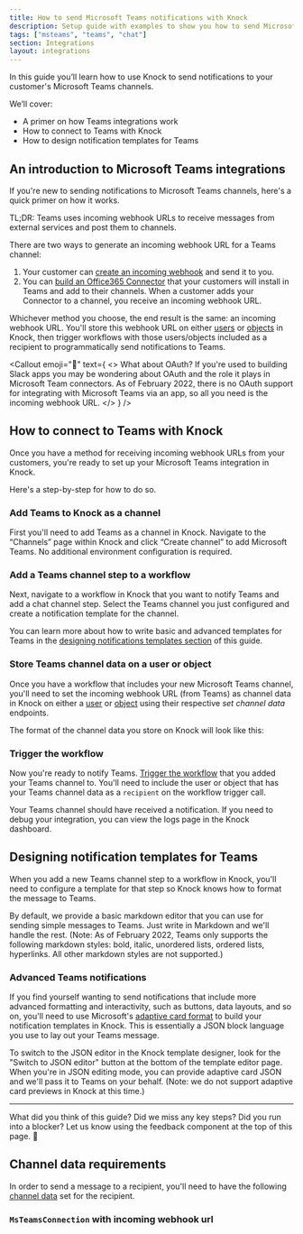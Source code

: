 ```yaml
---
title: How to send Microsoft Teams notifications with Knock
description: Setup guide with examples to show you how to send Microsoft Teams notifications with Knock.
tags: ["msteams", "teams", "chat"]
section: Integrations
layout: integrations
---
```



In this guide you’ll learn how to use Knock to send notifications to your customer's Microsoft Teams channels.

We’ll cover:

- A primer on how Teams integrations work
- How to connect to Teams with Knock
- How to design notification templates for Teams

## An introduction to Microsoft Teams integrations

If you're new to sending notifications to Microsoft Teams channels, here's a quick primer on how it works.

TL;DR: Teams uses incoming webhook URLs to receive messages from external services and post them to channels.

There are two ways to generate an incoming webhook URL for a Teams channel:

1. Your customer can [create an incoming webhook](https://docs.microsoft.com/en-us/microsoftteams/platform/webhooks-and-connectors/how-to/add-incoming-webhook) and send it to you.
2. You can [build an Office365 Connector](https://docs.microsoft.com/en-us/microsoftteams/platform/webhooks-and-connectors/how-to/connectors-creating) that your customers will install in Teams and add to their channels. When a customer adds your Connector to a channel, you receive an incoming webhook URL.

Whichever method you choose, the end result is the same: an incoming webhook URL. You'll store this webhook URL on either [users](/reference#users) or [objects](/reference#objects) in Knock, then trigger workflows with those users/objects included as a recipient to programmatically send notifications to Teams.

<Callout
  emoji="🌠"
  text={
    <>
      <span className="font-bold">What about OAuth?</span> If you're used to
      building Slack apps you may be wondering about OAuth and the role it plays
      in Microsoft Team connectors. As of February 2022, there is no OAuth
      support for integrating with Microsoft Teams via an app, so all you need
      is the incoming webhook URL.
    </>
  }
/>

## How to connect to Teams with Knock

Once you have a method for receiving incoming webhook URLs from your customers, you're ready to set up your Microsoft Teams integration in Knock.

Here's a step-by-step for how to do so.

### Add Teams to Knock as a channel

First you'll need to add Teams as a channel in Knock. Navigate to the “Channels” page within Knock and click “Create channel” to add Microsoft Teams. No additional environment configuration is required.

### Add a Teams channel step to a workflow

Next, navigate to a workflow in Knock that you want to notify Teams and add a chat channel step. Select the Teams channel you just configured and create a notification template for the channel.

You can learn more about how to write basic and advanced templates for Teams in the [designing notifications templates section](/microsoft-teams#designing-notification-templates-for-teams) of this guide.

### Store Teams channel data on a user or object

Once you have a workflow that includes your new Microsoft Teams channel, you'll need to set the incoming webhook URL (from Teams) as channel data in Knock on either a [user](/reference#set-user-channel-data) or [object](/reference#set-object-channel-data) using their respective _set channel data_ endpoints.

The format of the channel data you store on Knock will look like this:

<MultiLangCodeBlock
  snippet="objects.setChannelData.msTeams"
  title="Storing Teams webhook on an object"
/>

### Trigger the workflow

Now you're ready to notify Teams. [Trigger the workflow](/send-notifications/triggering-workflows) that you added your Teams channel to. You'll need to include the user or object that has your Teams channel data as a `recipient` on the workflow trigger call.

<MultiLangCodeBlock
  snippet="workflows.trigger-with-object-as-recipient"
  title="Trigger a workflow with an object recipient"
/>

Your Teams channel should have received a notification. If you need to debug your integration, you can view the logs page in the Knock dashboard.

## Designing notification templates for Teams

When you add a new Teams channel step to a workflow in Knock, you'll need to configure a template for that step so Knock knows how to format the message to Teams.

By default, we provide a basic markdown editor that you can use for sending simple messages to Teams. Just write in Markdown and we'll handle the rest. (Note: As of February 2022, Teams only supports the following markdown styles: bold, italic, unordered lists, ordered lists, hyperlinks. All other markdown styles are not supported.)

### Advanced Teams notifications

If you find yourself wanting to send notifications that include more advanced formatting and interactivity, such as buttons, data layouts, and so on, you'll need to use Microsoft's [adaptive card format](https://docs.microsoft.com/en-us/microsoftteams/platform/task-modules-and-cards/cards/cards-reference#adaptive-card) to build your notification templates in Knock. This is essentially a JSON block language you use to lay out your Teams message.

To switch to the JSON editor in the Knock template designer, look for the "Switch to JSON editor" button at the bottom of the template editor page. When you're in JSON editing mode, you can provide adaptive card JSON and we'll pass it to Teams on your behalf. (Note: we do not support adaptive card previews in Knock at this time.)

---

What did you think of this guide? Did we miss any key steps? Did you run into a blocker? Let us know using the feedback component at the top of this page. 🙏

## Channel data requirements

In order to send a message to a recipient, you'll need to have the following [channel data](/send-notifications/setting-channel-data) set for the recipient.

<Attributes>
  <Attribute
    name="connections"
    type="MsTeamsConnection[]*"
    description="One or more connections to Teams"
  />
</Attributes>

### `MsTeamsConnection` with incoming webhook url

<Attributes>
  <Attribute
    name="incoming_webhook.url"
    type="string*"
    description="The incoming webhook URL"
  />
</Attributes>
